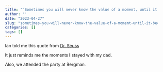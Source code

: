 ```yaml
---
title: "“Sometimes you will never know the value of a moment, until it becomes a memory.”"
author: ''
date: "2023-04-27"
slug: "sometimes-you-will-never-know-the-value-of-a-moment-until-it-becomes-a-memory"
categories: []
tags: []
---
```


Ian  told me this quote from [Dr. Seuss](https://timesofindia.indiatimes.com/life-style/books/photo-stories/10-quotes-by-dr-seuss-that-can-inspire-you-to-change-the-world/photostory/68410852.cms?picid=68410916)

It just reminds me the moments I stayed with my dad.


Also, we attended the party at Bergman.